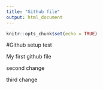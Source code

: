 ```yaml
---
title: "Github file"
output: html_document
---
```


```r
knitr::opts_chunk$set(echo = TRUE)
```

#Github setup test

My first github file

second change 

third change
